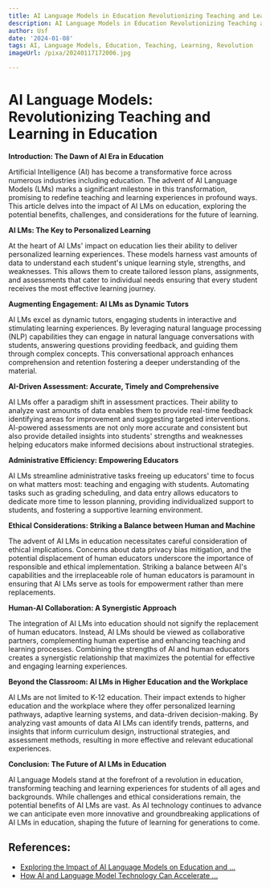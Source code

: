 ```yaml
---
title: AI Language Models in Education Revolutionizing Teaching and Learning
description: AI Language Models in Education Revolutionizing Teaching and Learning
author: Usf
date: '2024-01-08'
tags: AI, Language Models, Education, Teaching, Learning, Revolution
imageUrl: /pixa/20240117172006.jpg

---
```

# AI Language Models: Revolutionizing Teaching and Learning in Education

**Introduction: The Dawn of AI Era in  Education**

Artificial Intelligence (AI)  has become a transformative force across numerous industries including education. The advent of AI  Language Models (LMs)  marks a significant milestone in  this transformation,  promising to redefine teaching  and learning experiences  in profound ways. This article delves into the impact of AI LMs on  education, exploring the potential benefits, challenges, and considerations for the future of  learning.

**AI  LMs: The Key to Personalized Learning**

At the heart of AI LMs' impact on education lies their ability to deliver personalized learning experiences. These models harness vast amounts of data to understand each student's unique  learning style, strengths, and weaknesses. This allows them to create tailored lesson plans, assignments, and assessments that cater  to individual needs ensuring that every student receives the most effective learning journey.

**Augmenting Engagement: AI LMs as Dynamic Tutors**

AI LMs excel as dynamic  tutors, engaging students  in interactive and stimulating learning experiences. By leveraging natural language processing (NLP)  capabilities they can engage  in natural language conversations with  students,  answering questions  providing feedback, and guiding them through complex concepts. This conversational approach enhances comprehension  and retention fostering a deeper  understanding of the material.

**AI-Driven Assessment: Accurate, Timely and Comprehensive**

AI LMs offer  a paradigm  shift  in assessment practices. Their ability to analyze vast amounts of data enables them to provide real-time feedback identifying areas for improvement and suggesting targeted interventions. AI-powered assessments are not only more accurate and  consistent but also provide detailed  insights into students' strengths and weaknesses helping educators make  informed decisions about instructional strategies.

**Administrative Efficiency: Empowering Educators**

AI LMs streamline administrative  tasks freeing up educators' time to focus on what matters most: teaching and engaging with students. Automating tasks such as grading scheduling, and data entry allows educators to dedicate more time to lesson planning, providing individualized support to  students, and fostering a supportive learning environment.


**Ethical Considerations: Striking a Balance  between Human and Machine**

The advent of AI LMs in education necessitates careful consideration  of ethical implications. Concerns about data privacy  bias mitigation,  and the potential displacement of  human educators underscore the importance of responsible and ethical implementation. Striking a balance between AI's capabilities and the irreplaceable role of human educators is paramount in ensuring that AI LMs serve as  tools for empowerment  rather than mere  replacements.

**Human-AI Collaboration: A Synergistic Approach**

The integration of AI LMs into education should not signify the replacement of human educators. Instead, AI LMs  should be viewed as  collaborative partners, complementing human expertise  and  enhancing teaching and learning processes.  Combining  the strengths of AI and human  educators creates a synergistic relationship that maximizes the potential for  effective and engaging learning experiences.

**Beyond  the Classroom: AI LMs  in Higher Education and the Workplace**

AI LMs are not limited to K-12 education. Their impact  extends to higher education and the workplace where they offer personalized learning pathways, adaptive learning systems, and data-driven decision-making. By analyzing vast amounts of data AI LMs can identify  trends, patterns, and insights  that inform curriculum design, instructional  strategies, and assessment methods, resulting in more effective and relevant educational experiences.

**Conclusion: The Future of AI LMs in Education**

AI Language Models stand at the forefront  of a revolution in education,  transforming teaching and learning experiences for students  of all ages and backgrounds. While challenges and ethical  considerations remain, the potential benefits of AI LMs are vast. As AI technology  continues to advance we can anticipate even more innovative and  groundbreaking applications of AI LMs in education, shaping the future of learning for generations to come.

## References:
- [Exploring the Impact of AI Language Models on Education and ...](https://esoftskills.com/exploring-the-impact-of-ai-language-models-on-education-and-learning/)
- [How AI and Language Model Technology Can Accelerate ...](https://evolllution.com/technology/tech-tools-and-resources/how-ai-and-language-model-technology-can-accelerate-educational-excellence)
